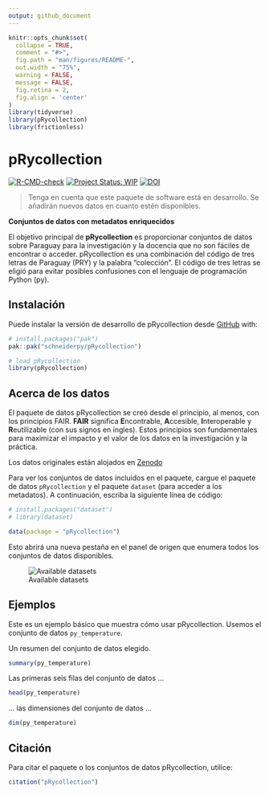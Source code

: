 ```yaml
---
output: github_document
---
```


<!-- README.md is generated from README.Rmd. Please edit that file -->

```r
knitr::opts_chunk$set(
  collapse = TRUE,
  comment = "#>",
  fig.path = "man/figures/README-",
  out.width = "75%",
  warning = FALSE,
  message = FALSE,
  fig.retina = 2,
  fig.align = 'center'
)
library(tidyverse)
library(pRycollection)
library(frictionless)
```

# pRycollection

<!-- badges: start -->
[![R-CMD-check](https://github.com/schneiderpy/pRycollection/actions/workflows/R-CMD-check.yml/badge.svg)](https://github.com/schneiderpy/pRycollection/actions/workflows/R-CMD-check.yml)
[![Project Status: WIP](https://www.repostatus.org/badges/latest/wip.svg)](https://www.repostatus.org/#wip)
[![DOI](https://zenodo.org/badge/DOI/10.5281/zenodo.16744968.svg)](https://doi.org/10.5281/zenodo.16744968)

<!-- badges: end -->

> Tenga en cuenta que este paquete de software está en desarrollo.
Se añadirán nuevos datos en cuanto estén disponibles.


**Conjuntos de datos con metadatos enriquecidos**

El objetivo principal de **pRycollection** es proporcionar conjuntos de
datos sobre Paraguay para la investigación y la docencia que no son
fáciles de encontrar o acceder. pRycollection es una combinación del
código de tres letras de Paraguay (PRY) y la palabra "colección". El
código de tres letras se eligió para evitar posibles confusiones con el
lenguaje de programación Python (py).



## Instalación

Puede instalar la versión de desarrollo de pRycollection desde
[GitHub](https://github.com/schneiderpy) with:

```r
# install.packages("pak")
pak::pak("schneiderpy/pRycollection")

# load pRycollection
library(pRycollection)
```

## Acerca de los datos

El paquete de datos pRycollection se creó desde el principio, al menos,
con los principios FAIR. **FAIR** significa **E**ncontrable, **A**ccesible,
**I**nteroperable y **R**eutilizable (con sus signos en ingles). Estos
principios son fundamentales para maximizar el impacto y el valor de los
datos en la investigación y la práctica.

Los datos originales están alojados en [Zenodo](https://doi.org/10.5281/zenodo.16729963)

Para ver los conjuntos de datos incluidos en el paquete, cargue el
paquete de datos `pRycollection` y el paquete `dataset`
(para acceder a los metadatos). A continuación, escriba la siguiente
línea de código:

```r
# install.packages("dataset")
# library(dataset)

data(package = "pRycollection")
```

Esto abrirá una nueva pestaña en el panel de origen que enumera todos
los conjuntos de datos disponibles.

![Available datasets](man/figures/Pane_pRycollection_datasets.png)

## Ejemplos

Este es un ejemplo básico que muestra cómo usar pRycollection.
Usemos el conjunto de datos `py_temperature`.

Un resumen del conjunto de datos elegido.

```r
summary(py_temperature)
```

Las primeras seis filas del conjunto de datos ...

```r
head(py_temperature)
```

... las dimensiones del conjunto de datos ...

```r
dim(py_temperature)
```



## Citación

Para citar el paquete o los conjuntos de datos pRycollection, utilice:

```r
citation("pRycollection")
```



